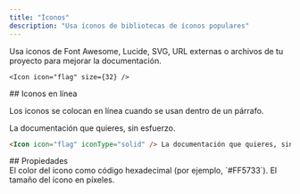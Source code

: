 ```yaml
---
title: "Íconos"
description: "Usa íconos de bibliotecas de íconos populares"
---
```



Usa iconos de Font Awesome, Lucide, SVG, URL externas o archivos de tu proyecto para mejorar la documentación.

<Icon icon="flag" size={32} />

```mdx Icon example
<Icon icon="flag" size={32} />
```

<div id="inline-icons">
  ## Iconos en línea
</div>

Los iconos se colocan en línea cuando se usan dentro de un párrafo.

<Icon icon="flag" iconType="solid" /> La documentación que quieres, sin esfuerzo.

```markdown Inline icon example
<Icon icon="flag" iconType="solid" /> La documentación que quieres, sin esfuerzo.
```

<div id="properties">
  ## Propiedades
</div>

<IconsRequired />

<ResponseField name="color" type="string">
  El color del ícono como código hexadecimal (por ejemplo, `#FF5733`).
</ResponseField>

<ResponseField name="size" type="number">
  El tamaño del ícono en píxeles.
</ResponseField>